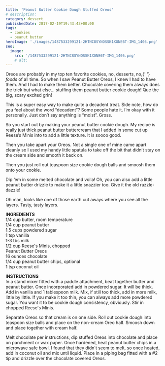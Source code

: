 ```yaml
---
title: 'Peanut Butter Cookie Dough Stuffed Oreos'
# description:
category: dessert
publishedDate: 2017-02-19T19:43:43+00:00
tags:
  - cookies
  - peanut butter
heroImage: './images/1487533299121-2HTNC8SYNOSSK1XGNE6T-IMG_1405.png'
seo:
  image:
    src: '/1487533299121-2HTNC8SYNOSSK1XGNE6T-IMG_1405.png'
    # alt:
---
```



<div class="sqs-html-content">
	<p>
		Oreos are probably in my top ten favorite cookies, no, desserts, no,{' '}
		<em>foods</em> of all time. So when I saw Peanut Butter Oreos, I knew I had
		to have them. And I had to make them better. Chocolate covering them always
		does the trick but what else… stuffing them peanut butter cookie dough! Que
		the big, scary excited grin!
	</p>
	<p>
		This is a super easy way to make quite a decadent treat. Side note, how do
		you feel about the word “decadent”? Some people hate it. I’m okay with it
		personally. Just don’t say anything is “moist”. Gross.
	</p>
</div>
<div
	class="image-block-outer-wrapper layout-caption-hidden design-layout-inline"
	data-test="image-block-inline-outer-wrapper"
>
	<figure class="sqs-block-image-figure intrinsic">
		<div
			class="image-block-wrapper"
			data-animation-role="image"
			data-animation-override=""
		>
			<div class="sqs-image-shape-container-element has-aspect-ratio">
				<Picture
					src={ContentImage1}
					alt="peanut butter cookie dough stuffed oreos | sarah makes stuff"
				></Picture>
			</div>
		</div>
	</figure>
</div>
<div class="sqs-html-content">
	<p>
		So you start out by making your peanut butter cookie dough. My recipe is
		really just thick peanut butter buttercream that I added in some cut up
		Reese’s Minis into to add a little texture. It is soooo good. 
	</p>
</div>
<div
	class="image-block-outer-wrapper layout-caption-hidden design-layout-inline"
	data-test="image-block-inline-outer-wrapper"
>
	<figure class="sqs-block-image-figure intrinsic">
		<div
			class="image-block-wrapper"
			data-animation-role="image"
			data-animation-override=""
		>
			<div class="sqs-image-shape-container-element has-aspect-ratio">
				<Picture
					src={ContentImage2}
					alt="peanut butter cookie dough stuffed oreos | sarah makes stuff"
				></Picture>
			</div>
		</div>
	</figure>
</div>
<div class="sqs-html-content">
	<p>
		Then you take apart your Oreos. Not a single one of mine came apart cleanly
		so I used my handy little spatula to take off the bit that didn’t stay on
		the cream side and smooth it back on. 
	</p>
</div>
<div
	class="image-block-outer-wrapper layout-caption-hidden design-layout-inline"
	data-test="image-block-inline-outer-wrapper"
>
	<figure class="sqs-block-image-figure intrinsic">
		<div
			class="image-block-wrapper"
			data-animation-role="image"
			data-animation-override=""
		>
			<div class="sqs-image-shape-container-element has-aspect-ratio">
				<Picture
					src={ContentImage3}
					alt="peanut butter cookie dough stuffed oreos | sarah makes stuff"
				></Picture>
			</div>
		</div>
	</figure>
</div>
<div class="sqs-html-content">
	<p>
		Then you just roll out teaspoon size cookie dough balls and smoosh them onto
		your cookie. 
	</p>
</div>
<div
	class="image-block-outer-wrapper layout-caption-hidden design-layout-inline"
	data-test="image-block-inline-outer-wrapper"
>
	<figure class="sqs-block-image-figure intrinsic">
		<div
			class="image-block-wrapper"
			data-animation-role="image"
			data-animation-override=""
		>
			<div class="sqs-image-shape-container-element has-aspect-ratio">
				<Picture
					src={ContentImage4}
					alt="peanut butter cookie dough stuffed oreos | sarah makes stuff"
				></Picture>
			</div>
		</div>
	</figure>
</div>
<div
	class="image-block-outer-wrapper layout-caption-hidden design-layout-inline"
	data-test="image-block-inline-outer-wrapper"
>
	<figure class="sqs-block-image-figure intrinsic">
		<div
			class="image-block-wrapper"
			data-animation-role="image"
			data-animation-override=""
		>
			<div class="sqs-image-shape-container-element has-aspect-ratio">
				<Picture
					src={ContentImage5}
					alt="peanut butter cookie dough stuffed oreos | sarah makes stuff"
				></Picture>
			</div>
		</div>
	</figure>
</div>
<div class="sqs-html-content">
	<p>
		Dip ‘em in some melted chocolate and voila! Oh, you can also add a little
		peanut butter drizzle to make it a little snazzier too. Give it the old
		razzle-dazzle! 
	</p>
</div>
<div
	class="image-block-outer-wrapper layout-caption-hidden design-layout-inline"
	data-test="image-block-inline-outer-wrapper"
>
	<figure class="sqs-block-image-figure intrinsic">
		<div
			class="image-block-wrapper"
			data-animation-role="image"
			data-animation-override=""
		>
			<div class="sqs-image-shape-container-element has-aspect-ratio">
				<Picture
					src={ContentImage6}
					alt="peanut butter cookie dough stuffed oreos | sarah makes stuff"
				></Picture>
			</div>
		</div>
	</figure>
</div>
<div class="sqs-html-content">
	<p>
		Oh man, looks like one of those earth cut aways where you see all the
		layers. Tasty, tasty layers.
	</p>
</div>
<div
	class="image-block-outer-wrapper layout-caption-hidden design-layout-inline"
	data-test="image-block-inline-outer-wrapper"
>
	<figure class="sqs-block-image-figure intrinsic">
		<div
			class="image-block-wrapper"
			data-animation-role="image"
			data-animation-override=""
		>
			<div class="sqs-image-shape-container-element has-aspect-ratio">
				<Picture
					src={ContentImage7}
					alt="peanut butter cookie dough stuffed oreos | sarah makes stuff"
				></Picture>
			</div>
		</div>
	</figure>
</div>
<div class="sqs-html-content">
	<p>
		<strong>INGREDIENTS</strong>
		<br />
		1/4 cup butter, room temperature
		<br />
		1/4 cup peanut butter
		<br />
		1.5 cups powdered sugar
		<br />1 tsp vanilla
		<br />
		1-3 tbs milk
		<br />
		1/2 cup Reese's Minis, chopped
		<br />
		Peanut Butter Oreos
		<br />
		16 ounces chocolate
		<br />
		1/4 cup peanut butter chips, optional
		<br />1 tsp coconut oil
	</p>
	<p>
		<strong>INSTRUCTIONS</strong>
		<br />
		In a stand mixer fitted with a paddle attachment, beat together butter and
		peanut butter. Once incorporated add in powdered sugar. It will be thick.
		Add in vanilla and 1 tablespoon milk. Mix, if still too thick, add in more
		milk, little by little. If you make it too thin, you can always add more
		powdered sugar. You want it to be cookie dough consistency, obviously. Stir
		in chopped Reese's Minis. 
	</p>
	<p>
		Separate Oreos so that cream is on one side. Roll out cookie dough into
		teaspoon size balls and place on the non-cream Oreo half. Smoosh down and
		place together with cream half. 
	</p>
	<p>
		Melt chocolate per instructions, dip stuffed Oreos into chocolate and place
		on parchment or wax paper. Once hardened, heat peanut butter chips in a
		microwave safe bowl. I found that they didn't seem to melt, so once heated,
		add in coconut oil and mix until liquid. Place in a piping bag fitted with a
		#2 tip and drizzle over the chocolate covered Oreos. 
	</p>
</div>
